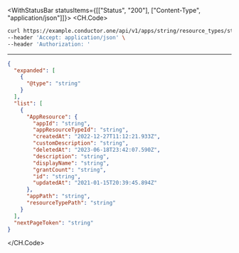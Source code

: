 

<WithStatusBar statusItems={[["Status", "200"], ["Content-Type", "application/json"]]}>
  <CH.Code>
  ```bash Example Request
  curl https://example.conductor.one/api/v1/apps/string/resource_types/string/resources?page_size=3687.25&page_token=string \
--header 'Accept: application/json' \
--header 'Authorization: '
  ```
  ---

  ```json Example Response
  {
    "expanded": [
      {
        "@type": "string"
      }
    ],
    "list": [
      {
        "AppResource": {
          "appId": "string",
          "appResourceTypeId": "string",
          "createdAt": "2022-12-27T11:12:21.933Z",
          "customDescription": "string",
          "deletedAt": "2023-06-18T23:42:07.590Z",
          "description": "string",
          "displayName": "string",
          "grantCount": "string",
          "id": "string",
          "updatedAt": "2021-01-15T20:39:45.894Z"
        },
        "appPath": "string",
        "resourceTypePath": "string"
      }
    ],
    "nextPageToken": "string"
  }
  ```
  </CH.Code>
</WithStatusBar>
